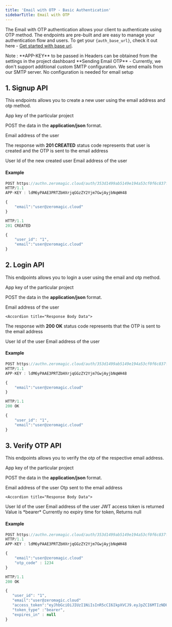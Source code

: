 ```yaml
--- 
title: 'Email with OTP - Basic Authentication'  
sidebarTitle: Email with OTP
---
```


The Email with OTP authentication allows your client to authenticate using OTP method. The endpoints are pre-built and are easy to manage your authentication flow and users. To get your `{auth_base_url}`, check it out here - [Get started with base url](/authentication/api/generalinfo#get-started-with-base-url).

<Info>
Note : **APP-KEY** to be passed in Headers can be obtained from the settings in the project dashboard
</Info>

<Note>
**Sending Email OTP** - Currently, we don't support additional custom SMTP configuration. We send emails from our SMTP server. No configuration is needed for email setup
</Note>

## 1. Signup API

This endpoints allows you to create a new user using the email address and otp method.

  <Accordion title="Endpoint" defaultOpen="true">
<ParamField path="POST" type="{auth_base_url}/email-otp-signup" />
  </Accordion>


  <Accordion title="Header">
<ParamField query="APP-KEY" type="string" required>
  App key of the particular project
</ParamField>
  </Accordion>

   <Accordion title="Body Data" >

POST the data in the **application/json** format.

<ParamField body="email" type="string" required>
  Email address of the user
</ParamField> 
  </Accordion>
 


  <Accordion title="Response Body Data">

The response with **201 CREATED** status code represents that user is created and the OTP is sent to the email address

 <ResponseField name="user_id" type="string">
  User Id of the new created user 
</ResponseField>

<ResponseField name="email" type="string">
  Email address of the user
</ResponseField> 
 
  </Accordion> 

#### Example

```jsx Request
POST https://authn.zeromagic.cloud/auth/353d1499ab5149e194a53cf0f6c837f4/development/email-otp-signup 
HTTP/1.1
APP-KEY : ldM6yPAAE3PRTZbHXrjqGGzZY2Yjm7GwjAyjbNqWH48

{
    "email":"user@zeromagic.cloud"
}
```
 
```jsx Response
HTTP/1.1 
201 CREATED

{
    "user_id": "1",
    "email":"user@zeromagic.cloud"
}
```

## 2. Login API

This endpoints allows you to login a user using the email and otp method.


  <Accordion title="Endpoint" >
<ParamField path="POST" type="{auth_base_url}/email-otp-login" />
  </Accordion>


  <Accordion title="Header">
<ParamField query="APP-KEY" type="string" required>
  App key of the particular project
</ParamField>
  </Accordion>
 

   <Accordion title="Body Data" >

POST the data in the **application/json** format.

<ParamField body="email" type="string" required>
  Email address of the user
</ParamField> 
  </Accordion>

    <Accordion title="Response Body Data">

The response with **200 OK** status code represents that the OTP is sent to the email address

<ResponseField name="user_id" type="string">
  User Id of the user
</ResponseField>

<ResponseField name="email" type="string">
  Email address of the user
</ResponseField>

  </Accordion>

#### Example
 
```jsx Request
POST https://authn.zeromagic.cloud/auth/353d1499ab5149e194a53cf0f6c837f4/development/email-otp-login 
HTTP/1.1
APP-KEY : ldM6yPAAE3PRTZbHXrjqGGzZY2Yjm7GwjAyjbNqWH48

{
    "email":"user@zeromagic.cloud"
}
```
  

```jsx Response
HTTP/1.1 
200 OK

{
    "user_id": "1",
    "email":"user@zeromagic.cloud"
}
```

## 3. Verify OTP API

This endpoints allows you to verify the otp of the respective email address.

  <Accordion title="Endpoint" >
<ParamField path="POST" type="{auth_base_url}/email-otp-verify" />
  </Accordion>


  <Accordion title="Header">
<ParamField query="APP-KEY" type="string" required>
  App key of the particular project
</ParamField>
  </Accordion>


   <Accordion title="Body Data" >

POST the data in the **application/json** format.

<ParamField body="email" type="string" required>
  Email address of the user
</ParamField> 

<ParamField body="otp_code" type="integer" required>
 Otp sent to the email address
</ParamField> 

  </Accordion>


    <Accordion title="Response Body Data">

<ResponseField name="user_id" type="string">
  User Id of the user
</ResponseField>

<ResponseField name="email" type="string">
  Email address of the user
</ResponseField>

<ResponseField name="access_token" type="string">
  JWT access token is returned
</ResponseField>

<ResponseField name="token_type" type="string">
  Value is *bearer*
</ResponseField>

<ResponseField name="expires_in" type="string">
  Currently no expiry time for token, Returns null
</ResponseField>

  </Accordion>

#### Example

```jsx Request
POST https://authn.zeromagic.cloud/auth/353d1499ab5149e194a53cf0f6c837f4/development/email-otp-verify 
HTTP/1.1
APP-KEY : ldM6yPAAE3PRTZbHXrjqGGzZY2Yjm7GwjAyjbNqWH48

{
    "email":"user@zeromagic.cloud"
    "otp_code" : 1234
}
```

```jsx Response
HTTP/1.1 
200 OK

{
   "user_id": "1",
   "email":"user@zeromagic.cloud"
   "access_token":"eyJhbGciOiJIUzI1NiIsInR5cCI6IkpXVCJ9.eyJpZCI6MTIzNDU2Nzg5LCJuYW1lIjoiSm9zZXBoIn0.OpOSSw7e485LOP5PrzScxHb7SR6sAOMRckfFwi4rp7o",
   "token_type" :"bearer",
   "expires_in" : null
}
```